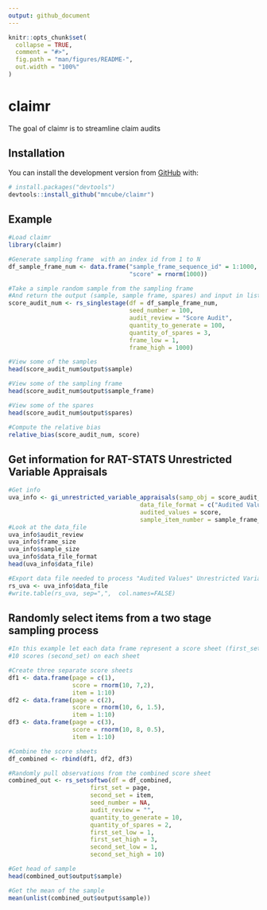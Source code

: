 ```yaml
---
output: github_document
---
```


<!-- README.md is generated from README.Rmd. Please edit that file -->

```r
knitr::opts_chunk$set(
  collapse = TRUE,
  comment = "#>",
  fig.path = "man/figures/README-",
  out.width = "100%"
)
```

# claimr

<!-- badges: start -->
<!-- badges: end -->

The goal of claimr is to streamline claim audits

## Installation

You can install the development version from [GitHub](https://github.com/) with:

``` r
# install.packages("devtools")
devtools::install_github("mncube/claimr")
```
## Example
```r
#Load claimr
library(claimr)

#Generate sampling frame  with an index id from 1 to N
df_sample_frame_num <- data.frame("sample_frame_sequence_id" = 1:1000,
                                  "score" = rnorm(1000))

#Take a simple random sample from the sampling frame
#And return the output (sample, sample frame, spares) and input in lists
score_audit_num <- rs_singlestage(df = df_sample_frame_num,
                                  seed_number = 100,
                                  audit_review = "Score Audit",
                                  quantity_to_generate = 100,
                                  quantity_of_spares = 3,
                                  frame_low = 1,
                                  frame_high = 1000)

#View some of the samples
head(score_audit_num$output$sample)

#View some of the sampling frame
head(score_audit_num$output$sample_frame)

#View some of the spares
head(score_audit_num$output$spares)

#Compute the relative bias
relative_bias(score_audit_num, score)
```
## Get information for RAT-STATS Unrestricted Variable Appraisals
```r
#Get info
uva_info <- gi_unrestricted_variable_appraisals(samp_obj = score_audit_num,
                                     data_file_format = c("Audited Values"),
                                     audited_values = score,
                                     sample_item_number = sample_frame_sequence_id)
#Look at the data_file
uva_info$audit_review
uva_info$frame_size
uva_info$sample_size
uva_info$data_file_format
head(uva_info$data_file)

#Export data file needed to process "Audited Values" Unrestricted Variable Appraisals in RAT-STATS
rs_uva <- uva_info$data_file
#write.table(rs_uva, sep=",",  col.names=FALSE)
```

## Randomly select items from a two stage sampling process 
```r
#In this example let each data frame represent a score sheet (first_set) with
#10 scores (second_set) on each sheet

#Create three separate score sheets 
df1 <- data.frame(page = c(1),
                  score = rnorm(10, 7,2),
                  item = 1:10)
df2 <- data.frame(page = c(2),
                  score = rnorm(10, 6, 1.5),
                  item = 1:10)
df3 <- data.frame(page = c(3),
                  score = rnorm(10, 8, 0.5),
                  item = 1:10)

#Combine the score sheets
df_combined <- rbind(df1, df2, df3)

#Randomly pull observations from the combined score sheet
combined_out <- rs_setsoftwo(df = df_combined,
                       first_set = page,
                       second_set = item,
                       seed_number = NA,
                       audit_review = "",
                       quantity_to_generate = 10,
                       quantity_of_spares = 2,
                       first_set_low = 1,
                       first_set_high = 3,
                       second_set_low = 1,
                       second_set_high = 10)

#Get head of sample
head(combined_out$output$sample)

#Get the mean of the sample
mean(unlist(combined_out$output$sample))
```

